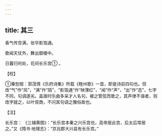```yaml
---
---
---
```

title: 其三
---




香气传空满，妆华影箔通。

歌闻天仗外，舞出御楼中。

日暮归何处，花间长乐宫① 。

【校】

①秉恕按：郭茂倩《乐府诗集》所载《睦州歌》一首，即是诗前四句也。但改“气”作“风”，“满”作“陌”，“影箔通”作“映薄红”，“闻”作“声”，“出”作“态”，七字不同，句调遂劣。盖唐时乐曲多采才人名句，被之管弦而歌之，其声律不谐者，则改字就之，以叶宫商，不问其句调之雅俗故也。

【注】

长乐宫： 《三辅黄图》：“长乐宫本秦之兴乐宫也，高帝居此宫，后太后常居之。”又《隋书·地理志》：“京兆郡大兴县有长乐宫。”